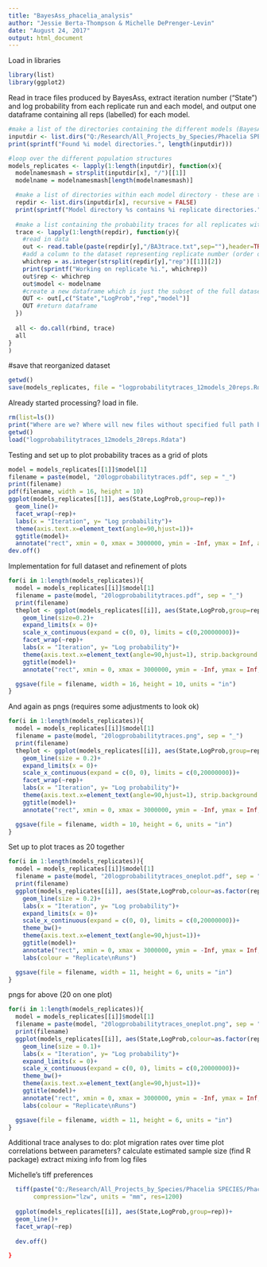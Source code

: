 ```yaml
---
title: "BayesAss_phacelia_analysis"
author: "Jessie Berta-Thompson & Michelle DePrenger-Levin"
date: "August 24, 2017"
output: html_document
---
```


Load in libraries
```r
library(list)
library(ggplot2)
```


Read in trace files produced by BayesAss, extract iteration number ("State") and log probability from each replicate run and each model, and output one dataframe containing all reps (labelled) for each model.
```r
#make a list of the directories containing the different models (BayesAss run with different population definitions)
inputdir <- list.dirs("Q:/Research/All_Projects_by_Species/Phacelia SPECIES/Phacelia_formosula/Phacelia formosula_abiotic/Modelling/BayesAss/12_runs", recursive=FALSE)
print(sprintf("Found %i model directories.", length(inputdir)))

#loop over the different population structures
models_replicates <- lapply(1:length(inputdir), function(x){
  modelnamesmash = strsplit(inputdir[x], "/")[[1]]
  modelname = modelnamesmash[length(modelnamesmash)]

  #make a list of directories within each model directory - these are the replicates
  repdir <- list.dirs(inputdir[x], recursive = FALSE)
  print(sprintf("Model directory %s contains %i replicate directories.",modelname, length(repdir)))
  
  #make a list containing the probability traces for all replicates within this model
  trace <- lapply(1:length(repdir), function(y){
    #read in data
    out <- read.table(paste(repdir[y],"/BA3trace.txt",sep=""),header=TRUE)
    #add a column to the dataset representing replicate number (order of loop doesn't match order of replicates)
    whichrep = as.integer(strsplit(repdir[y],"rep")[[1]][2])
    print(sprintf("Working on replicate %i.", whichrep))
    out$rep <- whichrep
    out$model <- modelname
    #create a new dataframe which is just the subset of the full dataset needed for first pass assessment of convergence
    OUT <- out[,c("State","LogProb","rep","model")]
    OUT #return dataframe
  })
  
  all <- do.call(rbind, trace)
  all
}
)
```

#save that reorganized dataset
```r
getwd()
save(models_replicates, file = "logprobabilitytraces_12models_20reps.Rdata")
```

Already started processing? load in file.
```r
rm(list=ls())
print("Where are we? Where will new files without specified full path be created?")
getwd()
load("logprobabilitytraces_12models_20reps.Rdata")
```

Testing and set up to plot probability traces as a grid of plots
```r
model = models_replicates[[1]]$model[1]
filename = paste(model, "20logprobabilitytraces.pdf", sep = "_")
print(filename)
pdf(filename, width = 16, height = 10)
ggplot(models_replicates[[1]], aes(State,LogProb,group=rep))+
  geom_line()+
  facet_wrap(~rep)+
  labs(x = "Iteration", y= "Log probability")+
  theme(axis.text.x=element_text(angle=90,hjust=1))+
  ggtitle(model)+
  annotate("rect", xmin = 0, xmax = 3000000, ymin = -Inf, ymax = Inf, alpha = .2)
dev.off()
```


Implementation for full dataset and refinement of plots
```r
for(i in 1:length(models_replicates)){
  model = models_replicates[[i]]$model[1]
  filename = paste(model, "20logprobabilitytraces.pdf", sep = "_")
  print(filename)
  theplot <- ggplot(models_replicates[[i]], aes(State,LogProb,group=rep))+
    geom_line(size=0.2)+
    expand_limits(x = 0)+
    scale_x_continuous(expand = c(0, 0), limits = c(0,20000000))+
    facet_wrap(~rep)+
    labs(x = "Iteration", y= "Log probability")+
    theme(axis.text.x=element_text(angle=90,hjust=1), strip.background = element_blank(), panel.spacing = unit(1.0, "lines"), plot.margin=unit(c(0.25,0.25,0.25,0.25),"in"))+
    ggtitle(model)+
    annotate("rect", xmin = 0, xmax = 3000000, ymin = -Inf, ymax = Inf, alpha = .2)

  ggsave(file = filename, width = 16, height = 10, units = "in")
}
```
And again as pngs (requires some adjustments to look ok)
```r
for(i in 1:length(models_replicates)){
  model = models_replicates[[i]]$model[1]
  filename = paste(model, "20logprobabilitytraces.png", sep = "_")
  print(filename)
  theplot <- ggplot(models_replicates[[i]], aes(State,LogProb,group=rep))+
    geom_line(size = 0.2)+
    expand_limits(x = 0)+
    scale_x_continuous(expand = c(0, 0), limits = c(0,20000000))+
    facet_wrap(~rep)+
    labs(x = "Iteration", y= "Log probability")+
    theme(axis.text.x=element_text(angle=90,hjust=1), strip.background = element_blank(), panel.spacing = unit(0.9, "lines"), plot.margin=unit(c(0.25,0.25,0.25,0.25),"in"))+
    ggtitle(model)+
    annotate("rect", xmin = 0, xmax = 3000000, ymin = -Inf, ymax = Inf, alpha = .2)

  ggsave(file = filename, width = 10, height = 6, units = "in")
}
```

Set up to plot traces as 20 together
```r
for(i in 1:length(models_replicates)){
  model = models_replicates[[i]]$model[1]
  filename = paste(model, "20logprobabilitytraces_oneplot.pdf", sep = "_")
  print(filename)
  ggplot(models_replicates[[i]], aes(State,LogProb,colour=as.factor(rep)))+
    geom_line(size = 0.2)+
    labs(x = "Iteration", y= "Log probability")+
    expand_limits(x = 0)+
    scale_x_continuous(expand = c(0, 0), limits = c(0,20000000))+
    theme_bw()+
    theme(axis.text.x=element_text(angle=90,hjust=1))+
    ggtitle(model)+
    annotate("rect", xmin = 0, xmax = 3000000, ymin = -Inf, ymax = Inf, alpha = .2)+
    labs(colour = "Replicate\nRuns")

  ggsave(file = filename, width = 11, height = 6, units = "in")
}
```

pngs for above (20 on one plot)
```r
for(i in 1:length(models_replicates)){
  model = models_replicates[[i]]$model[1]
  filename = paste(model, "20logprobabilitytraces_oneplot.png", sep = "_")
  print(filename)
  ggplot(models_replicates[[i]], aes(State,LogProb,colour=as.factor(rep)))+
    geom_line(size = 0.1)+
    labs(x = "Iteration", y= "Log probability")+
    expand_limits(x = 0)+
    scale_x_continuous(expand = c(0, 0), limits = c(0,20000000))+
    theme_bw()+
    theme(axis.text.x=element_text(angle=90,hjust=1))+
    ggtitle(model)+
    annotate("rect", xmin = 0, xmax = 3000000, ymin = -Inf, ymax = Inf, alpha = .2)+
    labs(colour = "Replicate\nRuns")

  ggsave(file = filename, width = 11, height = 6, units = "in")
}
```

 
 Additional trace analyses to do:
 plot migration rates over time
 plot correlations between parameters?
 calculate estimated sample size (find R package)
 extract mixing info from log files
 
 
 
 
 
 
 
 
 
Michelle's tiff preferences
```r
 
  tiff(paste("Q:/Research/All_Projects_by_Species/Phacelia SPECIES/Phacelia_formosula/Phacelia formosula_abiotic/Modelling/BayesAss/TracePlots","/dir",i,".tiff",sep=""),width = 100, height = 100, 
       compression="lzw", units = "mm", res=1200)
  
  ggplot(models_replicates[[i]], aes(State,LogProb,group=rep))+
  geom_line()+
  facet_wrap(~rep)
  
  dev.off()

}
```




